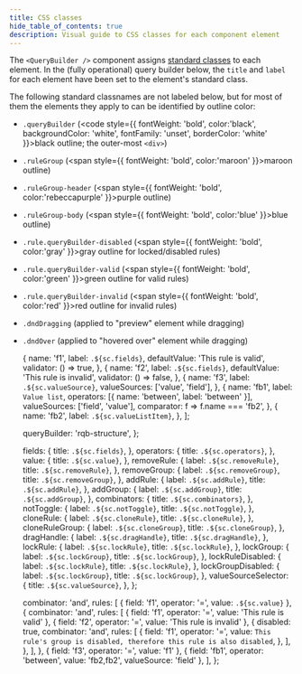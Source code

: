 ```yaml
---
title: CSS classes
hide_table_of_contents: true
description: Visual guide to CSS classes for each component element
---
```


The `<QueryBuilder />` component assigns [standard classes](../utils/misc#defaults) to each element. In the (fully operational) query builder below, the `title` and `label` for each element have been set to the element's standard class.

The following standard classnames are not labeled below, but for most of them the elements they apply to can be identified by outline color:

- `.queryBuilder` (<code style={{ fontWeight: 'bold', color:'black', backgroundColor: 'white', fontFamily: 'unset', borderColor: 'white' }}>black</code> outline; the outer-most `<div>`)
- `.ruleGroup` (<span style={{ fontWeight: 'bold', color:'maroon' }}>maroon</span> outline)
- `.ruleGroup-header` (<span style={{ fontWeight: 'bold', color:'rebeccapurple' }}>purple</span> outline)
- `.ruleGroup-body` (<span style={{ fontWeight: 'bold', color:'blue' }}>blue</span> outline)
- `.rule.queryBuilder-disabled` (<span style={{ fontWeight: 'bold', color:'gray' }}>gray</span> outline for locked/disabled rules)
- `.rule.queryBuilder-valid` (<span style={{ fontWeight: 'bold', color:'green' }}>green</span> outline for valid rules)
- `.rule.queryBuilder-invalid` (<span style={{ fontWeight: 'bold', color:'red' }}>red</span> outline for invalid rules)
- `.dndDragging` (applied to "preview" element while dragging)
- `.dndOver` (applied to "hovered over" element while dragging)


  {
    name: 'f1',
    label: `.${sc.fields}`,
    defaultValue: 'This rule is valid',
    validator: () => true,
  },
  {
    name: 'f2',
    label: `.${sc.fields}`,
    defaultValue: 'This rule is invalid',
    validator: () => false,
  },
  {
    name: 'f3',
    label: `.${sc.valueSource}`,
    valueSources: ['value', 'field'],
  },
  {
    name: 'fb1',
    label: `Value list`,
    operators: [{ name: 'between', label: 'between' }],
    valueSources: ['field', 'value'],
    comparator: f => f.name === 'fb2',
  },
  {
    name: 'fb2',
    label: `.${sc.valueListItem}`,
  },
];



  queryBuilder: 'rqb-structure',
};

  fields: {
    title: `.${sc.fields}`,
  },
  operators: {
    title: `.${sc.operators}`,
  },
  value: {
    title: `.${sc.value}`,
  },
  removeRule: {
    label: `.${sc.removeRule}`,
    title: `.${sc.removeRule}`,
  },
  removeGroup: {
    label: `.${sc.removeGroup}`,
    title: `.${sc.removeGroup}`,
  },
  addRule: {
    label: `.${sc.addRule}`,
    title: `.${sc.addRule}`,
  },
  addGroup: {
    label: `.${sc.addGroup}`,
    title: `.${sc.addGroup}`,
  },
  combinators: {
    title: `.${sc.combinators}`,
  },
  notToggle: {
    label: `.${sc.notToggle}`,
    title: `.${sc.notToggle}`,
  },
  cloneRule: {
    label: `.${sc.cloneRule}`,
    title: `.${sc.cloneRule}`,
  },
  cloneRuleGroup: {
    label: `.${sc.cloneGroup}`,
    title: `.${sc.cloneGroup}`,
  },
  dragHandle: {
    label: `.${sc.dragHandle}`,
    title: `.${sc.dragHandle}`,
  },
  lockRule: {
    label: `.${sc.lockRule}`,
    title: `.${sc.lockRule}`,
  },
  lockGroup: {
    label: `.${sc.lockGroup}`,
    title: `.${sc.lockGroup}`,
  },
  lockRuleDisabled: {
    label: `.${sc.lockRule}`,
    title: `.${sc.lockRule}`,
  },
  lockGroupDisabled: {
    label: `.${sc.lockGroup}`,
    title: `.${sc.lockGroup}`,
  },
  valueSourceSelector: {
    title: `.${sc.valueSource}`,
  },
};

  combinator: 'and',
  rules: [
    { field: 'f1', operator: '=', value: `.${sc.value}` },
    {
      combinator: 'and',
      rules: [
        { field: 'f1', operator: '=', value: 'This rule is valid' },
        { field: 'f2', operator: '=', value: 'This rule is invalid' },
        {
          disabled: true,
          combinator: 'and',
          rules: [
            {
              field: 'f1',
              operator: '=',
              value: `This rule's group is disabled, therefore this rule is also disabled`,
            },
          ],
        },
      ],
    },
    { field: 'f3', operator: '=', value: 'f1' },
    { field: 'fb1', operator: 'between', value: 'fb2,fb2', valueSource: 'field' },
  ],
};

<QueryBuilderDnD>
  <QueryBuilderEmbed
    showNotToggle
    showCloneButtons
    showLockButtons
    enableDragAndDrop
    fields={fields}
    combinators={combinators}
    getOperators={getOperators}
    controlClassnames={controlClassnames}
    translations={translations}
    defaultQuery={defaultQuery}
  />
</QueryBuilderDnD>
